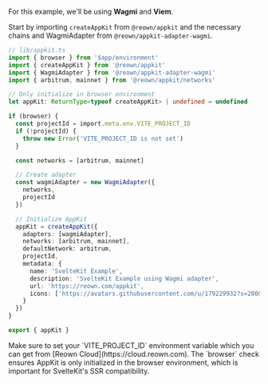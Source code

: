 For this example, we'll be using **Wagmi** and **Viem**.

Start by importing `createAppKit` from `@reown/appkit` and the necessary chains and WagmiAdapter from `@reown/appkit-adapter-wagmi`.

```ts
// lib/appkit.ts
import { browser } from '$app/environment'
import { createAppKit } from '@reown/appkit'
import { WagmiAdapter } from '@reown/appkit-adapter-wagmi'
import { arbitrum, mainnet } from '@reown/appkit/networks'

// Only initialize in browser environment
let appKit: ReturnType<typeof createAppKit> | undefined = undefined

if (browser) {
  const projectId = import.meta.env.VITE_PROJECT_ID
  if (!projectId) {
    throw new Error('VITE_PROJECT_ID is not set')
  }

  const networks = [arbitrum, mainnet]

  // Create adapter
  const wagmiAdapter = new WagmiAdapter({
    networks,
    projectId
  })

  // Initialize AppKit
  appKit = createAppKit({
    adapters: [wagmiAdapter],
    networks: [arbitrum, mainnet],
    defaultNetwork: arbitrum,
    projectId,
    metadata: {
      name: 'SvelteKit Example',
      description: 'SvelteKit Example using Wagmi adapter',
      url: 'https://reown.com/appkit',
      icons: ['https://avatars.githubusercontent.com/u/179229932?s=200&v=4']
    }
  })
}

export { appKit }
```

<Note>
  Make sure to set your `VITE_PROJECT_ID` environment variable which you can get from [Reown Cloud](https://cloud.reown.com).
</Note>

<Note>
  The `browser` check ensures AppKit is only initialized in the browser environment, which is important for SvelteKit's SSR compatibility.
</Note>
